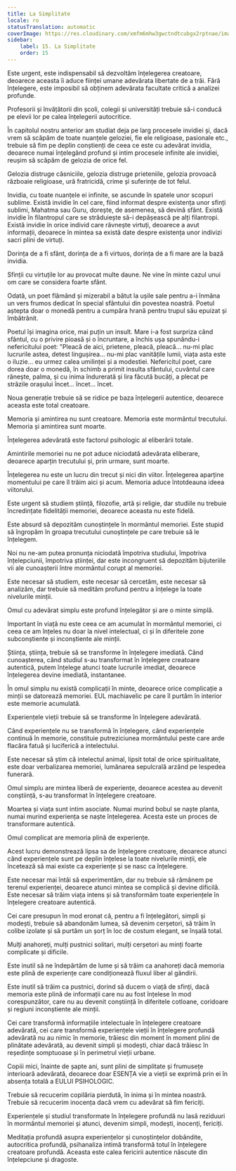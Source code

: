 ```yaml
---
title: La Simplitate
locale: ro
statusTranslation: automatic
coverImage: https://res.cloudinary.com/xmfm6mhw3gwctndtcubgx2rptnae/image/upload/v1740337243/small_cover_educacion_fundamental_a051170f1c.webp
sidebar:
    label: 15. La Simplitate
    order: 15
---
```

Este urgent, este indispensabil să dezvoltăm înțelegerea creatoare, deoarece aceasta îi aduce ființei umane adevărata libertate de a trăi. Fără înțelegere, este imposibil să obținem adevărata facultate critică a analizei profunde.

Profesorii și învățătorii din școli, colegii și universități trebuie să-i conducă pe elevii lor pe calea înțelegerii autocritice.

În capitolul nostru anterior am studiat deja pe larg procesele invidiei și, dacă vrem să scăpăm de toate nuanțele geloziei, fie ele religioase, pasionale etc., trebuie să fim pe deplin conștienți de ceea ce este cu adevărat invidia, deoarece numai înțelegând profund și intim procesele infinite ale invidiei, reușim să scăpăm de gelozia de orice fel.

Gelozia distruge căsniciile, gelozia distruge prieteniile, gelozia provoacă războaie religioase, ură fratricidă, crime și suferințe de tot felul.

Invidia, cu toate nuanțele ei infinite, se ascunde în spatele unor scopuri sublime. Există invidie în cel care, fiind informat despre existența unor sfinți sublimi, Mahatma sau Guru, dorește, de asemenea, să devină sfânt. Există invidie în filantropul care se străduiește să-i depășească pe alți filantropi. Există invidie în orice individ care râvnește virtuți, deoarece a avut informații, deoarece în mintea sa există date despre existența unor indivizi sacri plini de virtuți.

Dorința de a fi sfânt, dorința de a fi virtuos, dorința de a fi mare are la bază invidia.

Sfinții cu virtuțile lor au provocat multe daune. Ne vine în minte cazul unui om care se considera foarte sfânt.

Odată, un poet flămând și mizerabil a bătut la ușile sale pentru a-i înmâna un vers frumos dedicat în special sfântului din povestea noastră. Poetul aștepta doar o monedă pentru a cumpăra hrană pentru trupul său epuizat și îmbătrânit.

Poetul își imagina orice, mai puțin un insult. Mare i-a fost surpriza când sfântul, cu o privire pioasă și o încruntare, a închis ușa spunându-i nefericitului poet: "Pleacă de aici, prietene, pleacă, pleacă... nu-mi plac lucrurile astea, detest lingușirea... nu-mi plac vanitățile lumii, viața asta este o iluzie... eu urmez calea umilinței și a modestiei. Nefericitul poet, care dorea doar o monedă, în schimb a primit insulta sfântului, cuvântul care rănește, palma, și cu inima îndurerată și lira făcută bucăți, a plecat pe străzile orașului încet... încet... încet.

Noua generație trebuie să se ridice pe baza înțelegerii autentice, deoarece aceasta este total creatoare.

Memoria și amintirea nu sunt creatoare. Memoria este mormântul trecutului. Memoria și amintirea sunt moarte.

Înțelegerea adevărată este factorul psihologic al eliberării totale.

Amintirile memoriei nu ne pot aduce niciodată adevărata eliberare, deoarece aparțin trecutului și, prin urmare, sunt moarte.

Înțelegerea nu este un lucru din trecut și nici din viitor. Înțelegerea aparține momentului pe care îl trăim aici și acum. Memoria aduce întotdeauna ideea viitorului.

Este urgent să studiem știință, filozofie, artă și religie, dar studiile nu trebuie încredințate fidelității memoriei, deoarece aceasta nu este fidelă.

Este absurd să depozităm cunoștințele în mormântul memoriei. Este stupid să îngropăm în groapa trecutului cunoștințele pe care trebuie să le înțelegem.

Noi nu ne-am putea pronunța niciodată împotriva studiului, împotriva înțelepciunii, împotriva științei, dar este incongruent să depozităm bijuteriile vii ale cunoașterii între mormântul corupt al memoriei.

Este necesar să studiem, este necesar să cercetăm, este necesar să analizăm, dar trebuie să medităm profund pentru a înțelege la toate nivelurile minții.

Omul cu adevărat simplu este profund înțelegător și are o minte simplă.

Important în viață nu este ceea ce am acumulat în mormântul memoriei, ci ceea ce am înțeles nu doar la nivel intelectual, ci și în diferitele zone subconștiente și inconștiente ale minții.

Știința, știința, trebuie să se transforme în înțelegere imediată. Când cunoașterea, când studiul s-au transformat în înțelegere creatoare autentică, putem înțelege atunci toate lucrurile imediat, deoarece înțelegerea devine imediată, instantanee.

În omul simplu nu există complicații în minte, deoarece orice complicație a minții se datorează memoriei. EUL machiavelic pe care îl purtăm în interior este memorie acumulată.

Experiențele vieții trebuie să se transforme în înțelegere adevărată.

Când experiențele nu se transformă în înțelegere, când experiențele continuă în memorie, constituie putreziciunea mormântului peste care arde flacăra fatuă și luciferică a intelectului.

Este necesar să știm că intelectul animal, lipsit total de orice spiritualitate, este doar verbalizarea memoriei, lumânarea sepulcrală arzând pe lespedea funerară.

Omul simplu are mintea liberă de experiențe, deoarece acestea au devenit conștiință, s-au transformat în înțelegere creatoare.

Moartea și viața sunt intim asociate. Numai murind bobul se naște planta, numai murind experiența se naște înțelegerea. Acesta este un proces de transformare autentică.

Omul complicat are memoria plină de experiențe.

Acest lucru demonstrează lipsa sa de înțelegere creatoare, deoarece atunci când experiențele sunt pe deplin înțelese la toate nivelurile minții, ele încetează să mai existe ca experiențe și se nasc ca înțelegere.

Este necesar mai întâi să experimentăm, dar nu trebuie să rămânem pe terenul experienței, deoarece atunci mintea se complică și devine dificilă. Este necesar să trăim viața intens și să transformăm toate experiențele în înțelegere creatoare autentică.

Cei care presupun în mod eronat că, pentru a fi înțelegători, simpli și modești, trebuie să abandonăm lumea, să devenim cerșetori, să trăim în colibe izolate și să purtăm un șorț în loc de costum elegant, se înșală total.

Mulți anahoreți, mulți pustnici solitari, mulți cerșetori au minți foarte complicate și dificile.

Este inutil să ne îndepărtăm de lume și să trăim ca anahoreți dacă memoria este plină de experiențe care condiționează fluxul liber al gândirii.

Este inutil să trăim ca pustnici, dorind să ducem o viață de sfinți, dacă memoria este plină de informații care nu au fost înțelese în mod corespunzător, care nu au devenit conștiință în diferitele cotloane, coridoare și regiuni inconștiente ale minții.

Cei care transformă informațiile intelectuale în înțelegere creatoare adevărată, cei care transformă experiențele vieții în înțelegere profundă adevărată nu au nimic în memorie, trăiesc din moment în moment plini de plinătate adevărată, au devenit simpli și modești, chiar dacă trăiesc în reședințe somptuoase și în perimetrul vieții urbane.

Copiii mici, înainte de șapte ani, sunt plini de simplitate și frumusețe interioară adevărată, deoarece doar ESENȚA vie a vieții se exprimă prin ei în absența totală a EULUI PSIHOLOGIC.

Trebuie să recucerim copilăria pierdută, în inima și în mintea noastră. Trebuie să recucerim inocența dacă vrem cu adevărat să fim fericiți.

Experiențele și studiul transformate în înțelegere profundă nu lasă reziduuri în mormântul memoriei și atunci, devenim simpli, modești, inocenți, fericiți.

Meditația profundă asupra experiențelor și cunoștințelor dobândite, autocritica profundă, psihanaliza intimă transformă totul în înțelegere creatoare profundă. Aceasta este calea fericirii autentice născute din înțelepciune și dragoste.

